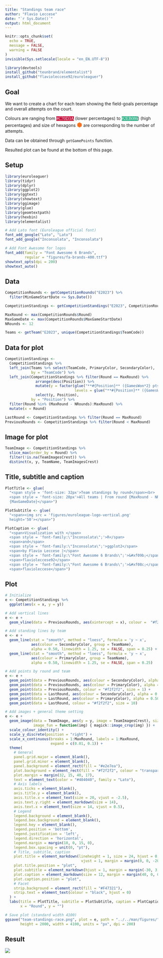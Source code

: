 ```yaml
---
title: "Standings team race"
author: "Flavio Leccese"
date: "`r Sys.Date()`"
output: html_document
---
```


```r
knitr::opts_chunk$set(
  echo = TRUE,
  message = FALSE,
  warning = FALSE
)
invisible(Sys.setlocale(locale = "en_EN.UTF-8"))

library(devtools)
install_github("teunbrand/elementalist")
install_github("flavioleccese92/euroleaguer")
```

## Goal

We want to create a chart for each team showing the field-goals percentage and
overall attempts on the court.

Colours are ranging from
<span style="font-family:'Source Code Pro';background-color:#C70D3A;color:white;">#C70D3A</span>
  (lower percentages) to
<span style="font-family:'Source Code Pro';background-color:#2EB086;color:white;">#2EB086</span>)
  (high percentages)
and size of hexagons <span style="color:#F47321; font-size:20px;">&#x2B22;</span>
  are corresponding to the number of attempts.

Data can be obtained through `getGamePoints` function.

Resulted plot can be found at the bottom of this page.

## Setup

```r
library(euroleaguer)
library(tidyr)
library(dplyr)
library(ggplot2)
library(ggtext)
library(showtext)
library(ggimage)
library(glue)
library(geomtextpath)
library(hexbin)
library(elementalist)

# Add Lato font (Euroleague official font)
font_add_google("Lato", "Lato")
font_add_google("Inconsolata", "Inconsolata")

# Add Font Awesome for logos
font_add(family = "Font Awesome 6 Brands",
         regular = "figures/fa-brands-400.ttf")
showtext_opts(dpi = 200)
showtext_auto()
```

## Data

```r
CompetitionRounds <- getCompetitionRounds("E2023") %>%
  filter(MinGameStartDate <= Sys.Date())

CompetitionStandings <- getCompetitionStandings("E2023", CompetitionRounds$Round)

MaxRound <- max(CompetitionRounds$Round)
MaxGameDate <- max(CompetitionRounds$MaxGameStartDate)
NRounds <- 12

Teams <- getTeam("E2023", unique(CompetitionStandings$TeamCode))
```

## Data for plot

```r
CompetitionStandings <- 
  CompetitionStandings %>%
  left_join(Teams %>% select(TeamCode, PrimaryColor, SecondaryColor),
            by = "TeamCode") %>%
  left_join(CompetitionStandings %>% filter(Round == MaxRound) %>%
              arrange(desc(Position)) %>%
              mutate(y = factor(glue("**#{Position}** ({GamesWon*2} pts) - {TeamName}"),
                                levels = glue("**#{Position}** ({GamesWon*2} pts) - {TeamName}"))) %>%
              select(y, Position),
            by = "Position") %>%
  filter(Round %in% (MaxRound - NRounds):MaxRound) %>% 
  mutate(x = Round)

LastRound <- CompetitionStandings %>% filter(Round == MaxRound)
PreviousRounds <- CompetitionStandings %>% filter(Round < MaxRound)
```

## Image for plot

```r
TeamImage <- CompetitionStandings %>%
  slice_max(order_by = Round) %>%
  filter(!is.na(TeamImagesCrest)) %>%
  distinct(x, y, TeamName, TeamImagesCrest)
```

## Title, subtitle and caption

```r
PlotTitle <- glue(
  "<span style = 'font-size: 32px'>Team standings by round</span><br>
  <span style = 'font-size: 20px'>All teams | From round {MaxRound - NRounds} to round {MaxRound} |
  {MaxGameDate}</span>")

PlotSubtitle <- glue(
  "<span><img src = 'figures/euroleague-logo-vertical.png'
  height='50'></span>")

PlotCaption <- glue(
  "<span>Visualization with </span>
  <span style = 'font-family:\"Inconsolata\";'>R</span>
  <span>and</span>
  <span style = 'font-family:\"Inconsolata\";'>ggplot2</span>
  <span>by Flavio Leccese |</span>
  <span style = 'font-family:\"Font Awesome 6 Brands\";'>&#xf09b;</span>
  <span>flavioleccese92</span>
  <span style = 'font-family:\"Font Awesome 6 Brands\";'>&#xf08c;</span>
  <span>flavioleccese</span>")
```

## Plot

```r
# Initialize
e <- CompetitionStandings %>%
  ggplot(aes(x = x, y = y))

# Add vertical lines
e <- e +
  geom_vline(data = PreviousRounds, aes(xintercept = x), colour =  "#f2f2f2")

# Add standing lines by team
e <- e +
  geom_line(stat = "smooth", method = "loess", formula = 'y ~ x',
            aes(colour = SecondaryColor, group = TeamName), 
            alpha = 0.50, linewidth = 1.25, se = FALSE, span = 0.25) +
  geom_line(stat = "smooth", method = "loess", formula = 'y ~ x',
            aes(colour = PrimaryColor, group = TeamName), 
            alpha = 0.50, linewidth = 1.25, se = FALSE, span = 0.25)

# Add points by round and team
e <- e +
  geom_point(data = PreviousRounds, aes(colour = SecondaryColor), alpha = 0.50, size = 3) +
  geom_point(data = PreviousRounds, aes(colour = PrimaryColor), alpha = 0.50, size = 3) +
  geom_point(data = PreviousRounds, colour = "#f2f2f2", size = 1) +
  geom_point(data = LastRound, aes(colour = SecondaryColor), alpha = 0.50, size = 12) +
  geom_point(data = LastRound, aes(colour = PrimaryColor), alpha = 0.50, size = 12) +
  geom_point(data = LastRound, colour = "#f2f2f2", size = 10)

# Add images + general theme setting
e <- e +
  geom_image(data = TeamImage, aes(y = y, image = TeamImagesCrest), size = 0.03,
             image_fun = function(img) { magick::image_crop(img) }) +
  scale_colour_identity() +
  scale_y_discrete(position = "right") +
  scale_x_continuous(breaks = 1:MaxRound, labels = 1:MaxRound,
                     expand = c(0.01, 0.1)) +
  theme(
    # General
    panel.grid.major = element_blank(),
    panel.grid.minor = element_blank(),
    panel.background = element_rect(fill = "#e2e7ea"),
    plot.background = element_rect(fill = "#f2f2f2", colour = "transparent"),
    plot.margin = margin(32, 15, 40, 17),
    text = element_text(color = "#404040", family = "Lato"),
    # Axis labels
    axis.ticks = element_blank(),
    axis.title.y = element_blank(),
    axis.title.x = element_text(size = 20, vjust = -2.5),
    axis.text.y.right = element_markdown(size = 14),
    axis.text.x = element_text(size = 14, vjust = 0.5),
    # Legend
    legend.background = element_blank(),
    legend.box.background = element_blank(),
    legend.key = element_blank(),
    legend.position = 'bottom',
    legend.justification = 'left',
    legend.direction = 'horizontal',
    legend.margin = margin(10, 0, 15, 0),
    legend.box.spacing = unit(0, "pt"),
    # Title, subtitle, caption
    plot.title = element_markdown(lineheight = 1, size = 24, hjust = 0, 
                                   vjust = 1, margin = margin(0, 0, -20, 0)),
    plot.title.position = "plot",
    plot.subtitle = element_markdown(hjust = 1, margin = margin(-30, 3, 0, 0)),
    plot.caption = element_markdown(size = 12, margin = margin(40, 0, 0, 3)),
    plot.caption.position = "plot",
    # Facet
    strip.background = element_rect(fill = "#F47321"),
    strip.text = element_text(colour = "black", hjust = 0)
  ) +
  labs(title = PlotTitle, subtitle = PlotSubtitle, caption = PlotCaption,
       x = "Round", y = "")
```


```r
# Save plot (standard width 4100)
ggsave("team-standings-race.png", plot = e, path = "../../man/figures/",
       height = 2000, width = 4100, units = "px", dpi = 200)

```

## Result

![](../../man/figures/team-standings-race.png)
